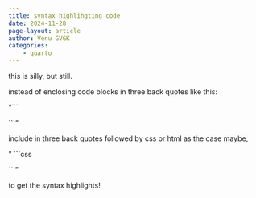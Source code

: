 ```yaml
---
title: syntax highlihgting code
date: 2024-11-28
page-layout: article
author: Venu GVGK
categories:
    - quarto
---
```

this is silly, but still. 

instead of enclosing code blocks in three back quotes like this:

"```

```"

include in three back quotes followed by css or html as the case maybe,

"
```css

```"

to get the syntax highlights!